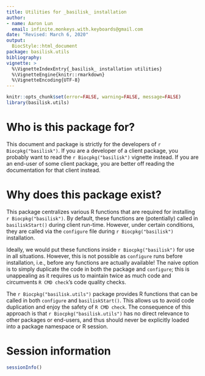 ```yaml
---
title: Utilities for _basilisk_ installation
author: 
- name: Aaron Lun
  email: infinite.monkeys.with.keyboards@gmail.com
date: "Revised: March 6, 2020"
output:
  BiocStyle::html_document
package: basilisk.utils
bibliography: 
vignette: >
  %\VignetteIndexEntry{_basilisk_ installation utilities}
  %\VignetteEngine{knitr::rmarkdown}
  %\VignetteEncoding{UTF-8}    
---
```


```r
knitr::opts_chunk$set(error=FALSE, warning=FALSE, message=FALSE)
library(basilisk.utils)
```

# Who is this package for?

This document and package is strictly for the developers of `r Biocpkg("basilisk")`.
If you are a developer of a client package, you probably want to read the `r Biocpkg("basilisk")` vignette instead.
If you are an end-user of some client package, you are better off reading the documentation for that client instead.

# Why does this package exist?

This package centralizes various R functions that are required for installing `r Biocpkg("basilisk")`.
By default, these functions are (potentially) called in `basiliskStart()` during client run-time.
However, under certain conditions, they are called via the `configure` file during `r Biocpkg("basilisk")` installation.

Ideally, we would put these functions inside `r Biocpkg("basilisk")` for use in all situations.
However, this is not possible as `configure` runs before installation, i.e., before any functions are actually available!
The naive option is to simply duplicate the code in both the package and `configure`;
this is unappealing as it requires us to maintain twice as much code and circumvents `R CMD check`'s code quality checks.

The `r Biocpkg("basilisk.utils")` package provides R functions that can be called in both `configure` and `basiliskStart()`.
This allows us to avoid code duplication and enjoy the safety of `R CMD check`.
The consequence of this approach is that `r Biocpkg("basilisk.utils")` has no direct relevance to other packages or end-users,
and thus should never be explicitly loaded into a package namespace or R session.

# Session information

```r
sessionInfo()
```
